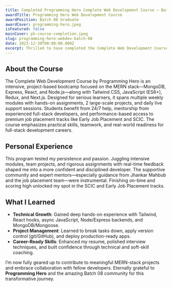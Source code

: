 ```yaml
---
title: Completed Programming Hero Complete Web Development Course – Batch 08
awardTitle: Programming Hero Web Development Course
awardPosition: Batch 08 Graduate
awardCover: programming-hero.jpeg
isFeatured: false
mainCover: ph-course-completion.jpeg
slug: programming-hero-webdev-batch-08
date: 2023-12-30T00:00:00.000Z
excerpt: Thrilled to have completed the Complete Web Development Course by Programming Hero (Batch 08)! This powerful MERN-stack journey prepared me for Early Job Placement and SCIC opportunities.
---
```


## About the Course

The Complete Web Development Course by Programming Hero is an intensive, project-based bootcamp focused on the MERN stack—MongoDB, Express, React, and Node.js—along with Tailwind CSS, JavaScript (ES6+), Redux, and Next.js. Designed for serious learners, it spans multiple weekly modules with hands-on assignments, 2 large-scale projects, and daily live support sessions. Students benefit from 24/7 help, mentorship from experienced full-stack developers, and performance-based access to premium job placement tracks like Early Job Placement and SCIC. The course emphasizes practical skills, teamwork, and real-world readiness for full-stack development careers.

## Personal Experience

This program tested my persistence and passion. Juggling intensive modules, team projects, and rigorous assignments with real-time feedback shaped me into a more confident and disciplined developer. The supportive community and expert mentors—especially guidance from Jhankar Mahbub and the job placement team—were instrumental. Finishing on-time and scoring high unlocked my spot in the SCIC and Early Job Placement tracks.

## What I Learned

- **Technical Growth**: Gained deep hands-on experience with Tailwind, React hooks, async JavaScript, Node/Express backends, and MongoDB/Mongoose.
- **Project Management**: Learned to break tasks down, apply version control (git/GitHub), and deploy production-ready apps.
- **Career-Ready Skills**: Enhanced my resume, polished interview techniques, and built confidence through technical and soft-skill coaching.

I’m now fully geared up to contribute to meaningful MERN-stack projects and embrace collaboration with fellow developers. Eternally grateful to **Programming Hero** and the amazing Batch 08 community for this transformative journey.
